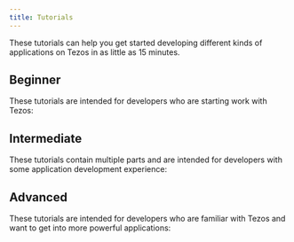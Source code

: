 ```yaml
---
title: Tutorials
---
```


These tutorials can help you get started developing different kinds of applications on Tezos in as little as 15 minutes.


## Beginner

These tutorials are intended for developers who are starting work with Tezos:

<TutorialCardContainer>

<TutorialCard
  title="Create a minimum dApp"
  emoji="🏆"
  href="/tutorials/dapp"
  description="Create your minimum dApp from the smart contract to the frontend, using Typescript React and Typescript-like JsLIGO language"
  link="Start tutorial"
/>

<TutorialCard
  title="Deploy a smart contract"
  emoji="🚀"
  href="/tutorials/smart-contract"
  description="In 15 minutes, go from zero to hero and deploy your first smart contract with your choice of JavaScript, OCaml, or Python-like languages"
  link="Start tutorial"
/>

</TutorialCardContainer>

## Intermediate

These tutorials contain multiple parts and are intended for developers with some application development experience:

<TutorialCardContainer>

<TutorialCard
  title="Learn about tickets"
  emoji="🎫"
  href="/tutorials/dapp/part-3"
  description="Learn about a Tezos unique feature named Tickets, using Typescript React and Typescript-like JsLIGO language"
  link="Start tutorial"
/>

<TutorialCard
  title="Build a simple web application"
  emoji="💡"
  href="/tutorials/build-your-first-app/"
  description="Learn how to set up and create a decentralized web application on Tezos using TypeScript, Taquito, and Svelte"
  link="Start tutorial"
/>

<TutorialCard
  title="Create NFTs from a web application"
  emoji="🚀"
  href="/tutorials/create-nfts"
  description="Learn how to create a web application and smart contract so you can create your own NFTs"
  link="Start tutorial"
/>

<TutorialCard
  title="Join the DAL as a baker in 5 steps"
  emoji="🍞"
  href="/tutorials/join-dal-baker"
  description="Learn how to participate in the Data Availability Layer, which is a peer-to-peer network for sharing data across Tezos"
  link="Start tutorial"
/>

<TutorialCard
  title="Bake using a Ledger device"
  emoji="🥖"
  href="/tutorials/bake-with-ledger"
  description="Set up a Ledger device to protect your private keys and start baking"
  link="Start tutorial"
/>

</TutorialCardContainer>

## Advanced

These tutorials are intended for developers who are familiar with Tezos and want to get into more powerful applications:

<TutorialCardContainer>

<TutorialCard
  title="Upgrade your smart contract"
  emoji="⬆️"
  href="/tutorials/dapp/part-4"
  description="Learn the different ways of upgrading your smart contract, using Typescript React and Typescript-like JsLIGO language"
  link="Start tutorial"
/>

<TutorialCard
  title="Build an NFT marketplace"
  emoji="🛒"
  href="/tutorials/build-an-nft-marketplace"
  description="Learn how to build a marketplace to buy and sell different kinds of tokens with LIGO smart contract templates"
  link="Start tutorial"
/>

<TutorialCard
  title="Deploy a smart rollup"
  emoji="🏎"
  href="/tutorials/smart-rollup"
  description="Learn how to deploy a smart rollup to handle large amounts of processing off the main chain"
  link="Start tutorial"
/>

<TutorialCard
  title="Learn and play with security"
  emoji="🛡️"
  href="/tutorials/security"
  description="Learn and try to hack web3 applications"
  link="Start tutorial"
/>

<TutorialCard
  title="Create a mobile game on Tezos"
  emoji="📱"
  href="/tutorials/mobile"
  description="Learn how to create a decentralized game on Tezos to run on Android or iOS"
  link="Start tutorial"
/>

<TutorialCard
  title="Implement a file archive with the DAL"
  emoji="🗃️"
  href="/tutorials/build-files-archive-with-dal"
  description="Learn how to build a file archive with a Smart Rollup and the data availability layer"
  link="Start tutorial"
/>

</TutorialCardContainer>
